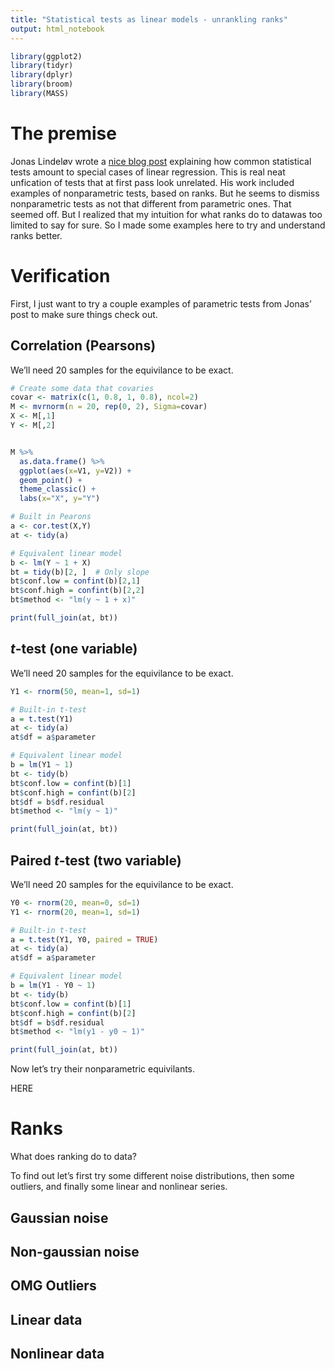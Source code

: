 ```yaml
---
title: "Statistical tests as linear models - unrankling ranks"
output: html_notebook
---
```


```r
library(ggplot2)
library(tidyr)
library(dplyr)
library(broom)
library(MASS)
```
# The premise
Jonas Lindeløv wrote a [nice blog post](https://lindeloev.github.io/tests-as-linear/#3_pearson_and_spearman_correlation) explaining how common statistical tests amount to special cases of linear regression. This is real neat unfication of tests that at first pass look unrelated. His work included examples of nonparametric tests, based on ranks. But he seems to dismiss nonparametric tests as not that different from parametric ones. That seemed off. But I realized that my intuition for what ranks do to datawas too limited to say for sure. So I made some examples here to try and understand ranks better.


# Verification

First, I just want to try a couple examples of parametric tests from Jonas' post to make sure things check out.

## Correlation (Pearsons)
We'll need 20 samples for the equivilance to be exact.
```r
# Create some data that covaries
covar <- matrix(c(1, 0.8, 1, 0.8), ncol=2)
M <- mvrnorm(n = 20, rep(0, 2), Sigma=covar)
X <- M[,1]
Y <- M[,2]


M %>% 
  as.data.frame() %>% 
  ggplot(aes(x=V1, y=V2)) +
  geom_point() + 
  theme_classic() +
  labs(x="X", y="Y")
```

```r
# Built in Pearons
a <- cor.test(X,Y)
at <- tidy(a)

# Equivalent linear model
b <- lm(Y ~ 1 + X)
bt = tidy(b)[2, ]  # Only slope
bt$conf.low = confint(b)[2,1]
bt$conf.high = confint(b)[2,2]
bt$method <- "lm(y ~ 1 + x)"

print(full_join(at, bt))
```

## _t_-test (one variable)
We'll need 20 samples for the equivilance to be exact.

```r
Y1 <- rnorm(50, mean=1, sd=1)

# Built-in t-test
a = t.test(Y1)
at <- tidy(a)
at$df = a$parameter

# Equivalent linear model
b = lm(Y1 ~ 1)
bt <- tidy(b)
bt$conf.low = confint(b)[1]
bt$conf.high = confint(b)[2]
bt$df = b$df.residual
bt$method <- "lm(y ~ 1)"

print(full_join(at, bt))
```

## Paired _t_-test (two variable)
We'll need 20 samples for the equivilance to be exact.

```r
Y0 <- rnorm(20, mean=0, sd=1)
Y1 <- rnorm(20, mean=1, sd=1)

# Built-in t-test
a = t.test(Y1, Y0, paired = TRUE)
at <- tidy(a)
at$df = a$parameter

# Equivalent linear model
b = lm(Y1 - Y0 ~ 1)
bt <- tidy(b)
bt$conf.low = confint(b)[1]
bt$conf.high = confint(b)[2]
bt$df = b$df.residual
bt$method <- "lm(y1 - y0 ~ 1)"

print(full_join(at, bt))
```

Now let's try their nonparametric equivilants.

HERE


# Ranks 
What does ranking do to data? 

To find out let's first try some different noise distributions, then some outliers, and finally some linear and nonlinear series.

## Gaussian noise

## Non-gaussian noise

## OMG Outliers

## Linear data

## Nonlinear data